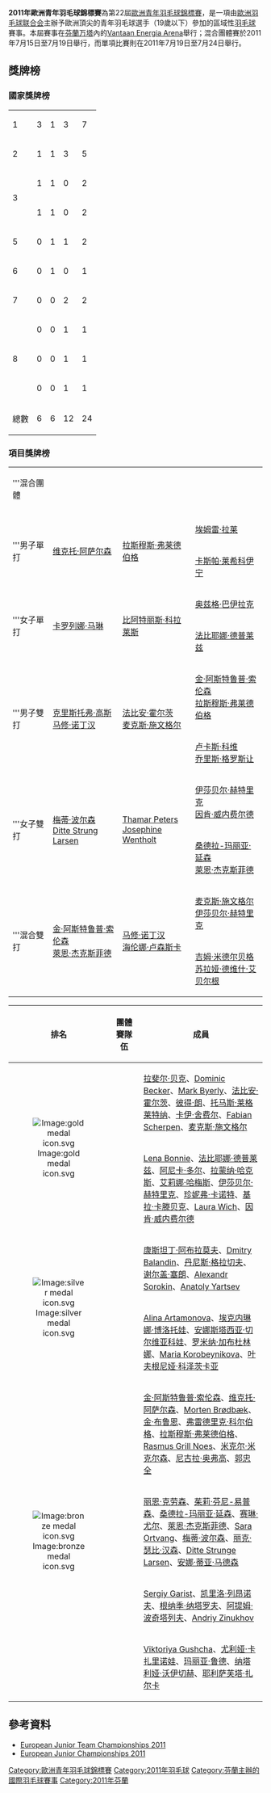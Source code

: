 {{noteTA|G1=Badminton}}
{{infobox badminton event
|name           = 2011年歐洲青年羽毛球錦標賽
|image          = 
|size           = 
|caption        = 
|dates          = 2011年7月15日－7月19日（團體）<br/>2011年7月19日－7月24日（單項）
|number_edition = 第22屆
|level          = 青年賽（19歲以下）
|prize_money    =
|location       = {{FIN}}[[万塔|万塔]]
|venue          = Vantaan Energia Arena
|previous       = 2009年歐洲青年羽毛球錦標賽
|next           = 2013年歐洲青年羽毛球錦標賽
}}
'''2011年歐洲青年羽毛球錦標賽'''為第22屆[[歐洲青年羽毛球錦標賽|歐洲青年羽毛球錦標賽]]，是一項由[[歐洲羽毛球联合会|歐洲羽毛球联合会]]主辦予歐洲頂尖的青年羽毛球選手（19歲以下）參加的區域性[[羽毛球|羽毛球]]賽事。本屆賽事在[[芬蘭|芬蘭]][[万塔|万塔]]內的[[Vantaan_Energia_Arena|Vantaan Energia Arena]]舉行；混合團體賽於2011年7月15日至7月19日舉行，而單項比賽則在2011年7月19日至7月24日舉行。

==獎牌榜==
===國家獎牌榜===
{| {{RankedMedalTable}}
|-
|1||style="text-align:left"| {{bat|DEN}} ||3||1||3||7
|-
|2||style="text-align:left"| {{bat|GER}} ||1||1||3||5
|-
|rowspan="2"|3||style="text-align:left"| {{bat|ENG}} ||1||1||0||2
|-
|style="text-align:left"| {{bat|ESP}} ||1||1||0||2
|-
|5||style="text-align:left"| {{bat|NED}} ||0||1||1||2
|-
|6||style="text-align:left"| {{bat|RUS}} ||0||1||0||1
|-
|7||style="text-align:left"| {{bat|TUR}} ||0||0||2||2
|-
|rowspan="3"|8||style="text-align:left"| {{bat|FIN}} ||0||0||1||1
|-
|style="text-align:left"| {{bat|FRA}} ||0||0||1||1
|-
|style="text-align:left"| {{bat|UKR}} ||0||0||1||1
|- class="sortbottom"
!colspan=2|總數|| 6 || 6 || 12 || 24
|}

===項目獎牌榜===
{| {{MedalistTable|labelwidth=80px|type=項目|style=font-size:small;}}
|-
|rowspan=2|'''混合團體
|rowspan=2|{{bat|GER}}
|rowspan=2|{{bat|RUS}}
|{{bat|DEN}}
|-
|{{bat|UKR}}
|-
|colspan="4"|
|-
|rowspan=2|'''男子單打
|rowspan=2|{{flagicon|DEN}} [[维克托·阿萨尔森|维克托·阿萨尔森]]
|rowspan=2|{{flagicon|DEN}} [[拉斯穆斯·弗莱德伯格|拉斯穆斯·弗莱德伯格]]
|{{flagicon|TUR}} [[埃姆雷·拉莱|埃姆雷·拉莱]]
|-
|{{flagicon|FIN}} [[卡斯帕·莱希科伊宁|卡斯帕·莱希科伊宁]]
|-
|rowspan=2|'''女子單打
|rowspan=2|{{flagicon|ESP}} [[卡罗列娜·马琳|卡罗列娜·马琳]]
|rowspan=2|{{flagicon|ESP}} [[比阿特丽斯·科拉莱斯|比阿特丽斯·科拉莱斯]]
|{{flagicon|TUR}} [[奥兹格·巴伊拉克|奥兹格·巴伊拉克]]
|-
|{{flagicon|GER}} [[法比耶娜·德普莱兹|法比耶娜·德普莱兹]]
|-
|rowspan=2|'''男子雙打
|rowspan=2|{{flagicon|ENG}} [[克里斯托弗·高斯|克里斯托弗·高斯]]<br/>{{flagicon|ENG}} [[马修·诺丁汉|马修·诺丁汉]]
|rowspan=2|{{flagicon|GER}} [[法比安·霍尔茨|法比安·霍尔茨]]<br/>{{flagicon|GER}} [[麦克斯·施文格尔|麦克斯·施文格尔]]
|{{flagicon|DEN}} [[金·阿斯特鲁普·索伦森|金·阿斯特鲁普·索伦森]]<br/>{{flagicon|DEN}} [[拉斯穆斯·弗莱德伯格|拉斯穆斯·弗莱德伯格]]
|-
|{{flagicon|FRA}} [[卢卡斯·科维|卢卡斯·科维]]<br/>{{flagicon|FRA}} [[乔里斯·格罗斯让|乔里斯·格罗斯让]]
|-
|rowspan=2|'''女子雙打
|rowspan=2|{{flagicon|DEN}} [[梅蒂·波尔森|梅蒂·波尔森]]<br/>{{flagicon|DEN}} [[Ditte_Strung_Larsen|Ditte Strung Larsen]]
|rowspan=2|{{flagicon|NED}} [[Thamar_Peters|Thamar Peters]]<br/>{{flagicon|NED}} [[Josephine_Wentholt|Josephine Wentholt]]
|{{flagicon|GER}} [[伊莎贝尔·赫特里克|伊莎贝尔·赫特里克]]<br/>{{flagicon|GER}} [[因肯·威内费尔德|因肯·威内费尔德]]
|-
|{{flagicon|DEN}} [[桑德拉-玛丽亚·延森|桑德拉-玛丽亚·延森]]<br/>{{flagicon|DEN}} [[萊恩·杰克斯菲德|萊恩·杰克斯菲德]]
|-
|rowspan=2|'''混合雙打
|rowspan=2|{{flagicon|DEN}} [[金·阿斯特鲁普·索伦森|金·阿斯特鲁普·索伦森]]<br/>{{flagicon|DEN}} [[萊恩·杰克斯菲德|萊恩·杰克斯菲德]]
|rowspan=2|{{flagicon|ENG}} [[马修·诺丁汉|马修·诺丁汉]]<br/>{{flagicon|ENG}} [[海伦娜·卢森斯卡|海伦娜·卢森斯卡]]
|{{flagicon|GER}} [[麦克斯·施文格尔|麦克斯·施文格尔]]<br/>{{flagicon|GER}} [[伊莎贝尔·赫特里克|伊莎贝尔·赫特里克]]
|-
|{{flagicon|NED}} [[吉姆·米德尔贝格|吉姆·米德尔贝格]]<br/>{{flagicon|NED}} [[苏拉娅·德维什·艾贝尔根|苏拉娅·德维什·艾贝尔根]]
|}

{| class=wikitable style="text-align:left; font-size:90%" width="800px"
!width=50 |排名
!width=150|團體賽隊伍
!width=600|成員
|-
|rowspan="2" style="text-align:center"|[[Image:gold_medal_icon.svg|Image:gold medal icon.svg]]
|rowspan="2"|{{bat|GER}}
|[[拉斐尔·贝克|拉斐尔·贝克]]、[[Dominic_Becker|Dominic Becker]]、[[Mark_Byerly|Mark Byerly]]、[[法比安·霍尔茨|法比安·霍尔茨]]、[[彼得·朗|彼得·朗]]、[[托马斯·莱格莱特纳|托马斯·莱格莱特纳]]、[[卡伊·舍费尔|卡伊·舍费尔]]、[[Fabian_Scherpen|Fabian Scherpen]]、[[麦克斯·施文格尔|麦克斯·施文格尔]]
|-
|[[Lena_Bonnie|Lena Bonnie]]、[[法比耶娜·德普莱兹|法比耶娜·德普莱兹]]、[[阿尼卡·多尔|阿尼卡·多尔]]、[[拉蒙纳·哈克斯|拉蒙纳·哈克斯]]、[[艾莉娜·哈梅斯|艾莉娜·哈梅斯]]、[[伊莎贝尔·赫特里克|伊莎贝尔·赫特里克]]、[[珍妮弗·卡诺特|珍妮弗·卡诺特]]、[[基拉·卡滕贝克|基拉·卡滕贝克]]、[[Laura_Wich|Laura Wich]]、[[因肯·威内费尔德|因肯·威内费尔德]]
|-
|rowspan="2" style="text-align:center"|[[Image:silver_medal_icon.svg|Image:silver medal icon.svg]]
|rowspan="2"|{{bat|RUS}}
|[[康斯坦丁·阿布拉莫夫|康斯坦丁·阿布拉莫夫]]、[[Dmitry_Balandin|Dmitry Balandin]]、[[丹尼斯·格拉切夫|丹尼斯·格拉切夫]]、[[谢尔盖·塞朗|谢尔盖·塞朗]]、[[Alexandr_Sorokin|Alexandr Sorokin]]、[[Anatoly_Yartsev|Anatoly Yartsev]]
|-
|[[Alina_Artamonova|Alina Artamonova]]、[[埃克内琳娜·博洛托娃|埃克内琳娜·博洛托娃]]、[[安娜斯塔西亚·切尔维亚科娃|安娜斯塔西亚·切尔维亚科娃]]、[[罗米纳·加布杜林娜|罗米纳·加布杜林娜]]、[[Maria_Korobeynikova|Maria Korobeynikova]]、[[叶夫根尼娅·科泽茨卡亚|叶夫根尼娅·科泽茨卡亚]]
|-
|rowspan="4" style="text-align:center"|[[Image:bronze_medal_icon.svg|Image:bronze medal icon.svg]]
|rowspan="2"|{{bat|DEN}}
|[[金·阿斯特鲁普·索伦森|金·阿斯特鲁普·索伦森]]、[[维克托·阿萨尔森|维克托·阿萨尔森]]、[[Morten_Brødbæk|Morten Brødbæk]]、[[金·布鲁恩|金·布鲁恩]]、[[弗雷德里克·科尔伯格|弗雷德里克·科尔伯格]]、[[拉斯穆斯·弗莱德伯格|拉斯穆斯·弗莱德伯格]]、[[Rasmus_Grill_Noes|Rasmus Grill Noes]]、[[米克尔·米克尔森|米克尔·米克尔森]]、[[尼古拉·奥弗高|尼古拉·奥弗高]]、[[郭忠全|郭忠全]]
|-
|[[丽恩·克劳森|丽恩·克劳森]]、[[茱莉·芬尼-易普森|茱莉·芬尼-易普森]]、[[桑德拉-玛丽亚·延森|桑德拉-玛丽亚·延森]]、[[赛琳·尤尔|赛琳·尤尔]]、[[萊恩·杰克斯菲德|萊恩·杰克斯菲德]]、[[Sara_Ortvang|Sara Ortvang]]、[[梅蒂·波尔森|梅蒂·波尔森]]、[[丽克·瑟比·汉森|丽克·瑟比·汉森]]、[[Ditte_Strunge_Larsen|Ditte Strunge Larsen]]、[[安娜·蒂亚·马德森|安娜·蒂亚·马德森]]
|-
|rowspan="2"|{{bat|UKR}}
|[[Sergiy_Garist|Sergiy Garist]]、[[凯里洛·列昂诺夫|凯里洛·列昂诺夫]]、[[根纳季·纳塔罗夫|根纳季·纳塔罗夫]]、[[阿提姆·波奇塔列夫|阿提姆·波奇塔列夫]]、[[Andriy_Zinukhov|Andriy Zinukhov]]
|-
|[[Viktoriya_Gushcha|Viktoriya Gushcha]]、[[尤利娅·卡扎里诺娃|尤利娅·卡扎里诺娃]]、[[玛丽亚·鲁德|玛丽亚·鲁德]]、[[纳塔利娅·沃伊切赫|纳塔利娅·沃伊切赫]]、[[耶利萨芙塔·扎尔卡|耶利萨芙塔·扎尔卡]]
|}

==參考資料==
*[http://www.tournamentsoftware.com/sport/matches.aspx?id=D15443D8-ADDC-4A6E-9A67-7634EF3EDCB3 European Junior Team Championships 2011]{{en}}
*[http://www.tournamentsoftware.com/sport/tournament.aspx?id=74A9BF52-E539-4D7F-A44C-E12448A290F6 European Junior Championships 2011]{{Wayback|url=http://www.tournamentsoftware.com/sport/tournament.aspx?id=74A9BF52-E539-4D7F-A44C-E12448A290F6 |date=20170731183257 }}{{en}}

[[Category:歐洲青年羽毛球錦標賽|Category:歐洲青年羽毛球錦標賽]]
[[Category:2011年羽毛球|Category:2011年羽毛球]]
[[Category:芬蘭主辦的國際羽毛球賽事|Category:芬蘭主辦的國際羽毛球賽事]]
[[Category:2011年芬蘭|Category:2011年芬蘭]]